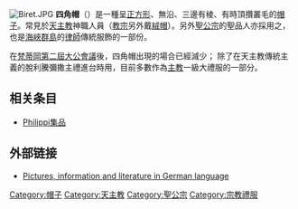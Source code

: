 {{Unreferenced |time=2009-11-04T07:59:37+00:00 }}
[[File:Biret.JPG|thumb]]
'''四角帽'''（{{lang-en|Biretta}}）是一種呈[[正方形|正方形]]、無沿、三邊有棱、有時頂攢叢毛的[[帽子|帽子]]。常見於[[天主教|天主教]]神職人員（[[教宗|教宗]]另外戴[[絨帽_(教宗)|絨帽]]）。另外[[聖公宗|聖公宗]]的聖品人亦採用之，也是[[海峽群島|海峽群島]]的[[律師|律師]]傳統服飾的一部份。

在[[梵蒂岡第二屆大公會議|梵蒂岡第二屆大公會議]]後，四角帽出現的場合已經減少； 除了在天主教傳統主義的脫利騰彌撒主禮進台時用，目前多數作為[[主教|主教]]一級大禮服的一部分。

== 相关条目 ==
*[[Philippi集品|Philippi集品]]

== 外部链接 ==
* [https://web.archive.org/web/20070328220551/http://www.dieter-philippi.de/mydante_1479_1131.html Pictures, information and literature in German language]

[[Category:帽子|Category:帽子]]
[[Category:天主教|Category:天主教]]
[[Category:聖公宗|Category:聖公宗]]
[[Category:宗教禮服|Category:宗教禮服]]